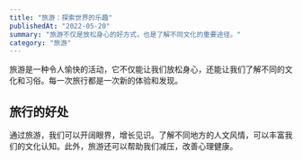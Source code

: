 ```yaml
---
title: "旅游：探索世界的乐趣"
publishedAt: "2022-05-20"
summary: "旅游不仅是放松身心的好方式，也是了解不同文化的重要途径。"
category: "旅游"
---
```


旅游是一种令人愉快的活动，它不仅能让我们放松身心，还能让我们了解不同的文化和习俗。每一次旅行都是一次新的体验和发现。

## 旅行的好处

通过旅游，我们可以开阔眼界，增长见识。了解不同地方的人文风情，可以丰富我们的文化认知。此外，旅游还可以帮助我们减压，改善心理健康。

